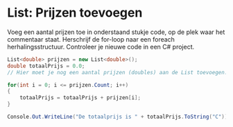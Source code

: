 # List: Prijzen toevoegen

Voeg een aantal prijzen toe in onderstaand stukje code, op de plek waar het commentaar staat. Herschrijf de for\-loop naar een foreach herhalingsstructuur. Controleer je nieuwe code in een C# project. 

```csharp
List<double> prijzen = new List<double>(); 
double totaalPrijs = 0.0; 
// Hier moet je nog een aantal prijzen (doubles) aan de List toevoegen. 

for(int i = 0; i <= prijzen.Count; i++) 
{ 
	totaalPrijs = totaalPrijs + prijzen[i]; 
} 

Console.Out.WriteLine("De totaalprijs is " + totaalPrijs.ToString("C"));
```
